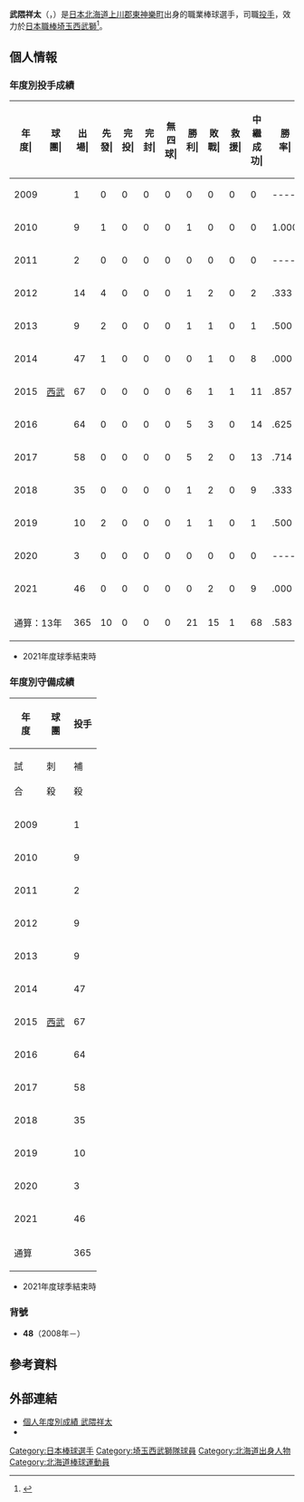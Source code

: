 {{Infobox NPB player|
|name=武隈祥太|
|image=Takekuma48.jpg|
|width=300|
|position=投手|
|team=埼玉西武獅|
|number=48|
|bats=左|
|throws=左|
|birthdate={{birth_date_and_age|1989|11|24|mf=y}}|
|birthplace={{JPN}}[[北海道|北海道]][[上川郡_(石狩國)|上川郡]][[東神樂町|東神樂町]]|
|debutdate=10月7日
|debutyear=2009年
|debutteam=西武獅
|statyear=2021年球季
|stat1label=勝投－敗投
|stat1value=21－15
|stat2label=中繼－救援
|stat2value=59－1
|stat3label=三振－四壞
|stat3value=254－177
|stat4label=防禦率
|stat4value=3.82
|teams=<nowiki></nowiki> 
* 北海道旭川工業高等學校
* [[埼玉西武獅|埼玉西武獅]](2008年－)
}}

'''武隈祥太'''（{{jpn|j=武隈 祥太|hg=たけくま しょうた|rm=Takekuma Shota}}，{{bd|1989年|11月24日||catIdx=Takekuma, Shota}}）是[[日本|日本]][[北海道|北海道]][[上川郡_(石狩國)|上川郡]][[東神樂町|東神樂町]]出身的職業棒球選手，司職[[投手|投手]]，效力於[[日本職棒|日本職棒]][[埼玉西武獅|埼玉西武獅]]<ref>{{cite web|url=https://www.nikkansports.com/baseball/news/201904030001163.html|title=西武武隈７年ぶり先発白星「次は長いイニングを」|publisher=日刊體育|date=2019-04-03|access-date=2020-11-28|archive-date=2020-12-06|archive-url=https://web.archive.org/web/20201206232323/https://www.nikkansports.com/baseball/news/201904030001163.html|dead-url=no}}</ref>。

== 個人情報 ==
=== 年度別投手成績 ===
{| class="wikitable" style="text-align:right; font-size:small"
|-bgcolor="#efefef"
!年<br>度|!!球<br>團|!!出<br>場|!!先<br>發|!!完<br>投|!!完<br>封|!!無<br>四<br>球|!!勝<br>利|!!敗<br>戰|!!救<br>援|!!中<br>繼<br>成<br>功|!!勝<br>率|!!打<br>者|!!投<br>球<br>局<br>數|!!被<br>安<br>打|!!被<br>全<br>壘<br>打|!!保<br>送|!!敬<br>遠|!!觸<br>身<br>球|!!三<br>振<br>數|!!暴<br>投|!!犯<br>規|!!失分|!!自<br>責<br>分|!!防<br>禦<br>率|!!WHIP
|-
|style="text-align:center;"|2009
|rowspan="13" style="text-align: center; white-space: nowrap;"|[[埼玉西武獅|西武]]
|1||0||0||0||0||0||0||0||0||----||17||3.2||4||0||2||0||0||3||0||0||3||3||7.36||1.64
|-
|style="text-align: center;"|2010
|9||1||0||0||0||1||0||0||0||1.000||73||16.1||13||0||11||0||0||15||1||1||4||4||2.20||1.47 
|-
|style="text-align: center;"|2011
|2||0||0||0||0||0||0||0||0||----||7||2.0||1||0||0||0||0||1||0||0||0||0||0.00||0.50 
|-
|style="text-align: center;"|2012
|14||4||0||0||0||1||2||0||2||.333||145||31.2||34||2||12||1||4||17||4||0||21||17||4.83||1.45 
|-
|style="text-align: center;"|2013
|9||2||0||0||0||1||1||0||1||.500||54||13.2||10||3||6||0||0||4||1||0||5||5||3.29||1.17
|-
|style="text-align: center;"|2014
|47||1||0||0||0||0||1||0||8||.000||206||48.2||39||2||22||1||2||33||3||0||20||20||3.70||1.25
|-
|style="text-align: center;"|2015
|67||0||0||0||0||6||1||1||11||.857||255||57.1||55||1||36||2||1||36||4||0||18||18||2.83||1.59
|-
|style="text-align: center;"|2016
|64||0||0||0||0||5||3||0||14||.625||261||61.0||58||5||20||0||1||53||3||0||24||24||3.54||1.28
|-
|style="text-align: center;"|2017
|58||0||0||0||0||5||2||0||13||.714||234||57.1||47||3||16||0||3||36||1||0||21||20||3.14||1.10
|-
|style="text-align: center;"|2018
|35||0||0||0||0||1||2||0||9||.333||140||29.2||36||4||19||1||3||22||0||0||22||21||6.37||1.85
|-
|style="text-align: center;"|2019
|10||2||0||0||0||1||1||0||1||.500||68||14.2||14||1||12||0||1||5||0||0||11||10||6.14||1.77
|-
|style="text-align: center;"|2020
|3||0||0||0||0||0||0||0||0||----||28||3.2||9||0||7||0||0||4||0||0||11||9||22.09||4.36
|-
|style="text-align:center;"|2021
|46||0||0||0||0||0||2||0||9||.000||120||30.2||17||2||14||0||0||25||0||0||7||6||1.76||1.01
|-
!colspan="2" style="white-space:nowrap;"|通算：13年
|365||10||0||0||0||21||15||1||68||.583||1608||370.1||337||23||177||5||15||254||17||1||167||157||3.82||1.39
|}
* 2021年度球季結束時

=== 年度別守備成績 ===
{| class="wikitable" style="text-align: right; font-size: small; border-collapse:collapse; padding: 1px;"
!rowspan="2"|年<br />度!!rowspan="2"|球<br />團!!colspan="8"|投手
|-style="line-height:1.25em;"
!試<br /><br />合!!刺<br /><br />殺!!補<br /><br />殺!!失<br /><br />誤!!雙<br /><br />殺!!守<br />備<br />率
|-
|style="text-align: center;"|2009
|rowspan="13" style="text-align: center; white-space: nowrap;"|[[埼玉西武獅|西武]]
|1||0||1||0||0||1.000
|-
|style="text-align:center;"|2010
|9||1||2||0||0||1.000
|-
|style="text-align:center;"|2011
|2||0||0||0||0||.---
|-
|style="text-align:center;"|2012
|9||0||4||0||0||1.000
|-
|style="text-align:center;"|2013
|9||0||4||0||0||1.000
|-
|style="text-align:center;"|2014
|47||4||5||0||0||1.000
|-
|style="text-align:center;"|2015
|67||0||13||0||1||1.000
|-
|style="text-align:center;"|2016
|64||2||11||0||0||1.000
|-
|style="text-align:center;"|2017
|58||0||11||0||0||1.000
|-
|style="text-align:center;"|2018
|35||1||6||0||1||1.000
|-
|style="text-align:center;"|2019
|10||1||5||0||2||1.000
|-
|style="text-align:center;"|2020
|3||0||1||0||0||1.000
|-
|style="text-align:center;"|2021
|46||0||7||0||2||1.000
|-
!colspan="2"|通算
|365||9||70||0||6||1.000
|}
* 2021年度球季結束時

=== 背號 ===
* '''48'''（2008年－）

== 參考資料 ==
{{reflist}}

== 外部連結 ==
* [https://npb.jp/bis/players/41945116.html 個人年度別成績 武隈祥太] {{Wayback|url=https://npb.jp/bis/players/41945116.html |date=20210116145942 }} {{ja icon}} 
* {{Baseballstats|brm=takeku001sho}}

{{西武球員名單}}
{{DEFAULTSORT:Takekuma, Shota}}
[[Category:日本棒球選手|Category:日本棒球選手]]
[[Category:埼玉西武獅隊球員|Category:埼玉西武獅隊球員]]
[[Category:北海道出身人物|Category:北海道出身人物]]
[[Category:北海道棒球運動員|Category:北海道棒球運動員]]